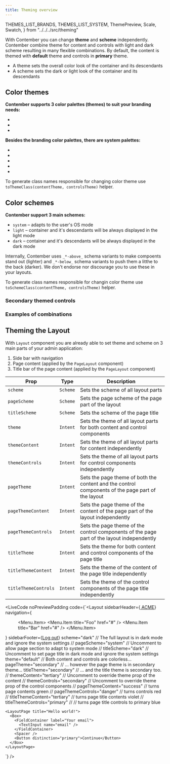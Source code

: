 ```yaml
---
title: Theming overview
---
```


  THEMES_LIST_BRANDS,
  THEMES_LIST_SYSTEM,
  ThemePreview,
  Scale,
  Swatch,
} from "../../../src/theming"

With Contember you can change **theme** and **scheme** independently. Contember combine theme for content and controls with light and dark scheme resulting in many flexible combinations. By default, the content is themed with **default** theme and controls in **primary** theme.

- A theme sets the overall color look of the container and its descendants
- A scheme sets the dark or light look of the container and its descendants

## Color themes

**Contember supports 3 color palettes (themes) to suit your branding needs:**
- <Scale name={THEMES_LIST_BRANDS[0]} direction="horizontal" />
- <Scale name={THEMES_LIST_BRANDS[1]} direction="horizontal" />
- <Scale name={THEMES_LIST_BRANDS[2]} direction="horizontal" />

**Besides the branding color palettes, there are system palettes:**
- <Scale name={THEMES_LIST_SYSTEM[0]} direction="horizontal" />
- <Scale name={THEMES_LIST_SYSTEM[1]} direction="horizontal" />
- <Scale name={THEMES_LIST_SYSTEM[2]} direction="horizontal" />
- <Scale name={THEMES_LIST_SYSTEM[3]} direction="horizontal" />
- <Scale name={THEMES_LIST_SYSTEM[4]} direction="horizontal" />

To generate class names responsible for changing color theme use `toThemeClass(contentTheme, controlsTheme)` helper.

## Color schemes

**Contember support 3 main schemes:**
- `system` – adapts to the user's OS mode
- `light` – container and it's descendants will be always displayed in the light mode
- `dark` – container and it's descendants will be always displayed in the dark mode

Internally, Contember uses `_*-above_` schema variants to make compoents stand out (lighter) and `_*-below_` schema variants to push them a litthe to the back (darker). We don't endorse nor discourage you to use these in your layouts.

<Stack direction="horizontal" className="md:flex-wrap">
  <ThemePreview heading="Light scheme with default theming" scheme="light" />
  <ThemePreview heading="Dark scheme with default theming" scheme="dark" />
  <ThemePreview heading="System scheme with default theming" scheme="system" />
</Stack>

To generate class names responsible for changin color theme use `toSchemeClass(contentTheme, controlsTheme)` helper.

### Secondary themed controls

<Stack direction="horizontal" className="md:flex-wrap">
  <ThemePreview heading="Light scheme with secondary themed primary button on default content theme" scheme="light" themeControls="secondary" />
  <ThemePreview heading="Dark scheme with secondary themed primary button on default content theme" scheme="dark" themeControls="secondary" />
  <ThemePreview heading="System scheme with secondary themed primary button on default content theme" scheme="system" themeControls="secondary" />
</Stack>

### Examples of combinations

<Stack direction="horizontal" className="md:flex-wrap">
  <ThemePreview heading="Light scheme with success theme for content and positive for primary button and content" scheme="light" theme="success" themeControls="positive" />
  <ThemePreview heading="Dark scheme with success theme for content and positive for primary button and content" scheme="dark" theme="success" themeControls="positive" />
  <ThemePreview heading="System scheme with success theme for content and positive for primary button and content" scheme="system" theme="success" themeControls="positive" />
</Stack>

<Spacer />

<Stack direction="horizontal" className="md:flex-wrap">
  <ThemePreview heading="Light scheme with danger themed primary button on primary themed content" scheme="light" theme="primary" themeControls="danger" controls />
  <ThemePreview heading="Dark scheme with danger themed primary button on primary themed content" scheme="dark" theme="primary" themeControls="danger" controls />
  <ThemePreview heading="System scheme with danger themed primary button on primary themed content" scheme="system" theme="primary" themeControls="danger" controls />
</Stack>

## Theming the Layout

With `Layout` component you are already able to set theme and scheme on 3 main parts of your admin application:

1. Side bar with navigation
2. Page content (applied by the `PageLayout` component)
3. Title bar of the page content (applied by the `PageLayout` component)

Prop | Type | Description
-----|------|------------
`scheme` | `Scheme` | Sets the scheme of all layout parts
`pageScheme` | `Scheme` | Sets the page scheme of the page part of the layout
`titleScheme` | `Scheme` | Sets the scheme of the page title
`theme` | `Intent` | Sets the theme of all layout parts for both content and control components
`themeContent` | `Intent` | Sets the theme of all layout parts for content independently
`themeControls` | `Intent` | Sets the theme of all layout parts for control components independently
`pageTheme` | `Intent` | Sets the page theme of both the content and the control components of the page part of the layout
`pageThemeContent` | `Intent` | Sets the page theme of the content of the page part of the layout independently
`pageThemeControls` | `Intent` | Sets the page theme of the control components of the page part of the layout independently
`titleTheme` | `Intent` | Sets the theme for both content and control components of the page title
`titleThemeContent` | `Intent` | Sets the theme of the content of the page title independently
`titleThemeControls` | `Intent` | Sets the theme of the control components of the page title independently


<LiveCode
  noPreviewPadding
  code={`<Layout
    sidebarHeader={<a href="#home"><Icon blueprintIcon="home" /> ACME</a>}
    navigation={<Menu id="main-navigation">
      <Menu.Item>
        <Menu.Item title="Foo" href="#" />
        <Menu.Item title="Bar" href="#" />
      </Menu.Item>
    </Menu>}
    sidebarFooter={<a href="#logout">Log out</a>}
    scheme="dark" // The full layout is in dark mode and ignore the system settings
    // pageScheme="system" // Uncomment to allow page section to adapt to system mode
    // titleScheme="dark" // Uncomment to set page title in dark mode and ignore the system settings
    theme="default" // Both content and controls are colorless...
    pageTheme="secondary" // ... however the page theme is in secondary theme...
    titleTheme="secondary" // ... and the title theme is secondary too.
    // themeContent="tertiary" // Uncomment to override theme prop of the content
    // themeControls="secondary" // Uncomment to override theme prop of the control components
    // pageThemeContent="success" // turns page contents green
    // pageThemeControls="danger" // turns controls red
    // titleThemeContent="tertiary" // turns page title contents violet
    // titleThemeControls="primary" // // turns page title controls to primary blue
  >
    <LayoutPage title="Hello world!">
      <Box>
        <FieldContainer label="Your email">
          <TextInput name="email" />
        </FieldContainer>
        <Spacer />
        <Button distinction="primary">Continue</Button>
      </Box>
    </LayoutPage>
  </Layout>`}
/>
